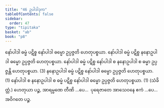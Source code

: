 ```yaml
---
title: "46 ဥပါဒါဒုက"
tableOfContents: false
sidebar:
  order: 47
type: "tipitaka"
basket: "ab"
book: "p8"
---
```



<DynamicBreadcrumb />

<Division number="65" book="p8" e="ch" v="40" p="95">

<Paragraph number="199" book="p8">
နော်ပါဒါ ဓမ္မံ ပဋိစ္စ နော်ပါဒါ ဓမ္မော ဥပ္ပဇ္ဇတိ ဟေတုပစ္စယာ. နော်ပါဒါ ဓမ္မံ ပဋိစ္စ နနောဥပါဒါ ဓမ္မော ဥပ္ပဇ္ဇတိ ဟေတုပစ္စယာ. နော်ပါဒါ ဓမ္မံ ပဋိစ္စ နော်ပါဒါ စ နနောဥပါဒါ စ ဓမ္မာ ဥပ္ပဇ္ဇန္တိ ဟေတုပစ္စယာ. (3)
</Paragraph>

<Paragraph number="200" book="p8">
နနောဥပါဒါ ဓမ္မံ ပဋိစ္စ နော်ပါဒါ ဓမ္မော ဥပ္ပဇ္ဇတိ ဟေတုပစ္စယာ. (1)
</Paragraph>

<Paragraph number="201" book="p8">
နော်ပါဒါ စ နနောဥပါဒါ စ ဓမ္မံ ပဋိစ္စ နော်ပါဒါ ဓမ္မော ဥပ္ပဇ္ဇတိ ဟေတုပစ္စယာ. (1) (သံခိတ္တံ.)
</Paragraph>

<Paragraph number="202" book="p8">
ဟေတုယာ ပဉ္စ, အာရမ္မဏေ တီဏိ …ပေ…  ပုရေဇာတေ အာသေဝနေ ဧကံ …ပေ…  အဝိဂတေ ပဉ္စ.
</Paragraph>
</Division>